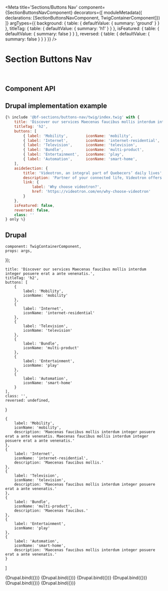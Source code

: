 
<Meta
    title='Sections/Buttons Nav'
    component={SectionButtonsNavComponent}
    decorators={[
        moduleMetadata({ declarations: [SectionButtonsNavComponent, TwigContainerComponent]})
    ]}
    argTypes={{
        background: {
            table: { defaultValue: { summary: 'ground' } }
        },
        titleTag: {
            table: { defaultValue: { summary: 'h1' } }
        },
        isFeatured: {
            table: { defaultValue: { summary: false } }
        },
        reversed: {
            table: { defaultValue: { summary: false } }
        }
    }}
/>

# Section Buttons Nav

<br/>

## Component API

<ArgsTable of={SectionButtonsNavComponent} />

## Drupal implementation example

```jsx
{% include '@bf-sections/buttons-nav/twig/index.twig' with {
    title: 'Discover our services Maecenas faucibus mollis interdum integer posuere erat a ante venenatis.',
    titleTag: 'h2',
    buttons: [
        { label: 'Mobility',        iconName: 'mobility',               description: 'Maecenas faucibus mollis.' },
        { label: 'Internet',        iconName: 'internet-residential',   description: 'Maecenas faucibus mollis.' },
        { label: 'Television',      iconName: 'television',             description: 'Maecenas faucibus mollis.' },
        { label: 'Bundle',          iconName: 'multi-product',          description: 'Maecenas faucibus mollis.' },
        { label: 'Entertainment',   iconName: 'play',                   description: 'Maecenas faucibus mollis.' },
        { label: 'Automation',      iconName: 'smart-home',             description: 'Maecenas faucibus mollis.' }
    ],
    asideSection: {
        title: 'Videotron, an integral part of Quebecers’ daily lives',
        description: 'Partner of your connected life, Videotron offers you state-of-the-art communication and entertainment solutions, as well as a unique customer experience.',
        link: {
            label: 'Why choose videotron?',
            href: 'https://videotron.com/en/why-choose-videotron'
        }
    },
    isFeatured: false,
    reversed: false,
    class: ''
} only %}
```

## Drupal

    component: TwigContainerComponent,
    props: args,
});

    title: 'Discover our services Maecenas faucibus mollis interdum integer posuere erat a ante venenatis.',
    titleTag: 'h2',
    buttons: [
        {
            label: 'Mobility',
            iconName: 'mobility'
        },
        {
            label: 'Internet',
            iconName: 'internet-residential'
        },
        {
            label: 'Television',
            iconName: 'television'
        },
        {
            label: 'Bundle',
            iconName: 'multi-product'
        },
        {
            label: 'Entertainment',
            iconName: 'play'
        },
        {
            label: 'Automation',
            iconName: 'smart-home'
        }
    ],
    class: '',
    reversed: undefined,
}

    {
        label: 'Mobility',
        iconName: 'mobility',
        description: 'Maecenas faucibus mollis interdum integer posuere erat a ante venenatis. Maecenas faucibus mollis interdum integer posuere erat a ante venenatis.'
    },
    {
        label: 'Internet',
        iconName: 'internet-residential',
        description: 'Maecenas faucibus mollis.'
    },
    {
        label: 'Television',
        iconName: 'television',
        description: 'Maecenas faucibus mollis interdum integer posuere erat a ante venenatis.'
    },
    {
        label: 'Bundle',
        iconName: 'multi-product',
        description: 'Maecenas faucibus.'
    },
    {
        label: 'Entertainment',
        iconName: 'play'
    },
    {
        label: 'Automation',
        iconName: 'smart-home',
        description: 'Maecenas faucibus mollis interdum integer posuere erat a ante venenatis.'
    }
]

<Canvas withSource='none'>
    <Story
        name='Drupal'
        args={{
            elementPath: 'sections/buttons-nav/_doc/template.drupal',
            ...commonProps
        }}
    >
        {Drupal.bind({})}
    </Story>
</Canvas>

<Canvas withSource='none'>
    <Story
        name='Drupal - With description'
        args={{
            elementPath: 'sections/buttons-nav/_doc/template.drupal',
            ...commonProps,
            buttons: commonButtonPropsWithDescription
        }}
    >
        {Drupal.bind({})}
    </Story>
</Canvas>

<Canvas withSource='none'>
    <Story
        name='Drupal - With isFeatured'
        args={{
            elementPath: 'sections/buttons-nav/_doc/template.drupal',
            ...commonProps,
            buttons: commonButtonPropsWithDescription,
            isFeatured: true
        }}
    >
        {Drupal.bind({})}
    </Story>
</Canvas>

<Canvas withSource='none'>
    <Story
        name='Drupal - With isFeatured and 4 buttons'
        args={{
            elementPath: 'sections/buttons-nav/_doc/template.drupal',
            ...commonProps,
            buttons: commonButtonPropsWithDescription.slice(0, 4),
            isFeatured: true
        }}
    >
        {Drupal.bind({})}
    </Story>
</Canvas>

<Canvas withSource='none'>
    <Story
        name='Drupal - With isFeatured and 2 buttons'
        args={{
            elementPath: 'sections/buttons-nav/_doc/template.drupal',
            ...commonProps,
            buttons: commonButtonPropsWithDescription.slice(0, 2),
            isFeatured: true
        }}
    >
        {Drupal.bind({})}
    </Story>
</Canvas>

<Canvas withSource='none'>
    <Story
        name='Drupal - With asideSection'
        args={{
            elementPath: 'sections/buttons-nav/_doc/template.drupal',
            ...commonProps,
            asideSection: {
                title: 'Videotron, an integral part of Quebecers’ daily lives',
                description: 'Partner of your connected life, Videotron offers you state-of-the-art communication and entertainment solutions, as well as a unique customer experience.',
                link: {
                    label: 'Why choose videotron?',
                    href: 'https://videotron.com/en/why-choose-videotron'
                }
            },
            class: 'mb-6'
        }}
    >
        {Drupal.bind({})}
    </Story>
</Canvas>